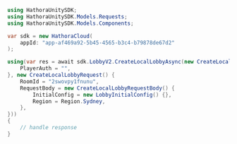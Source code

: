 ```csharp CreateLocalLobby.cs
using HathoraUnitySDK;
using HathoraUnitySDK.Models.Requests;
using HathoraUnitySDK.Models.Components;

var sdk = new HathoraCloud(
    appId: "app-af469a92-5b45-4565-b3c4-b79878de67d2"
);

using(var res = await sdk.LobbyV2.CreateLocalLobbyAsync(new CreateLocalLobbySecurity() {
    PlayerAuth = "",
}, new CreateLocalLobbyRequest() {
    RoomId = "2swovpy1fnunu",
    RequestBody = new CreateLocalLobbyRequestBody() {
        InitialConfig = new LobbyInitialConfig() {},
        Region = Region.Sydney,
    },
}))
{
    // handle response
}
```
